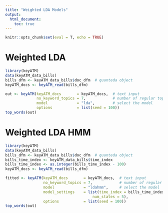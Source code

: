 ```yaml
---
title: "Weighted LDA Models"
output: 
  html_document:
    toc: true
---
```


```r
knitr::opts_chunk$set(eval = T, echo = TRUE)
```



# Weighted LDA
```r
library(keyATM)
data(keyATM_data_bills)
bills_dfm <- keyATM_data_bills$doc_dfm  # quanteda object
keyATM_docs <- keyATM_read(bills_dfm)
```

```r
out <- keyATM(keyATM_docs       = keyATM_docs,  # text input
              no_keyword_topics = 7,            # number of regular topics
              model             = "lda",        # select the model
              options           = list(seed = 100))
top_words(out)
```



# Weighted LDA HMM
```r
library(keyATM)
data(keyATM_data_bills)
bills_dfm <- keyATM_data_bills$doc_dfm  # quanteda object
bills_time_index <- keyATM_data_bills$time_index
bills_time_index <- as.integer(bills_time_index - 100)
keyATM_docs <- keyATM_read(bills_dfm)
```


```r
fitted <- keyATM(keyATM_docs       = keyATM_docs,  # text input
                 no_keyword_topics = 7,            # number of regular topics
                 model             = "ldahmm",     # select the model
                 model_settings    = list(time_index = bills_time_index, 
                                       num_states = 5),
                 options           = list(seed = 100))
top_words(out)
```



